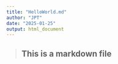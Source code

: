 ```yaml
---
title: "HelloWorld.md"
author: "JPT"
date: "2025-01-25"
output: html_document
---
```


> ## This is a markdown file
> 
